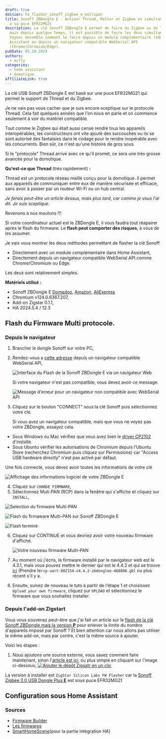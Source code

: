 ```yaml
---
draft: true
dossier: ha_flasher_sonoff_zigbee_e_multipan
title: Sonoff ZBDongle E - Activer Thread, Matter et Zigbee en simultanée Grace
  a sa puce EFR32MG21
description: La clé Sonoff ZBDongle E permet de faire du Zigbee ou du Thread,
  mais depuis quelque temps, il est possible de faire les deux simultanément.
  Voyons ensemble comment le faire depuis un module complémentaire (add-on) Home
  Assistant ou depuis un navigateur compatible WebSerial API
  (Chrome/Chromium/Edge).
pubDate: 05.18.2024
authors:
  - mcfly
categories:
  - home assistant
  - domotique
affiliateLink: true
---
```


La clé USB Sonoff ZBDongle E est basé sur une puce EFR32MG21 qui permet le support de Thread et du Zigbee.

Je ne vais pas vous cacher que je suis encore sceptique sur le protocole Thread. Cela fait quelques années que l'on nous en parle et on commence seulement à voir du matériel compatible.

Tout comme le Zigbee qui était aussi censé rendre tous les appareils interopérables, les constructeurs ont vite ajouté des surcouches ou ils se sont autorisé des fantaisies dans le codage pour le rendre inopérable avec les concurrents. Bien sûr, ce n'est qu'une histoire de gros sous.

Si le "protocole" Thread arrive avec ce qu'il promet, ce sera une très grosse avancée pour la domotique.

**Qu'est-ce que Thread** (très rapidement) **:**

Thread est un protocole réseau maillé conçu pour la domotique. Il permet aux appareils de communiquer entre eux de manière sécurisée et efficace, sans avoir à passer par un routeur Wi-Fi ou un hub central.

*Je ferais peut-être un article dessus, mais plus tard, car comme je vous l'ai dit. Je suis sceptique.*

Revenons à nos moutons !!!

<Alert type="warning">Si votre coordinateur actuel est le ZBDongle E, il vous faudra tout réapairer après le flash du firmware. Le **flash peut comporter des risques**, à vous de les assumer.</Alert>

Je vais vous montrer les deux méthodes permettant de flasher la clé Sonoff 
* Directement avec un module complémentaire dans Home Assistant, 
* Directement depuis un navigateur compatible WebSerial API comme Chrome/Chromium ou Edge.

Les deux sont relativement simples.

**Matériels utilisé :**
* Sonoff ZBDongle E [Domadoo](https://www.domadoo.fr/fr/interface-domotique/6315-sonoff-zbdongle-e-cle-usb-dongle-zigbee-30-antenne-externe-20dbm-v2.html?domid=66), [Amazon](https://amzn.to/3UpzWPX), [AliExpress](https://s.click.aliexpress.com/e/_DmnOkph)
* Chromium v124.0.6367.207,
* Add-on Zigstar 0.1.1,
* HA 2024.5.4 / 12.3

## Flash du Firmware Multi protocole.

### Depuis le navigateur

1. Brancher le dongle Sonoff sur votre PC,
2. Rendez-vous a [cette adresse](https://darkxst.github.io/silabs-firmware-builder/) depuis un navigateur compatible WebSerial API,

   ![Interface du Flash de la Sonoff ZBDongle E via un navigateur Web](.img/flash_dongle_web.png "Flash de la Sonoff ZBDongle E avec Chromium")

   Si votre navigateur n'est pas compatible, vous devez avoir ce message.

   ![Message d'erreur pour un navigateur non compatible avec WebSerial API](.img/flash_dongle_web_non_compatible.png "Navigateur non compatible avec WebSerial API")
3. Cliquez sur le bouton "CONNECT" sous la clé Sonoff puis sélectionnez votre clé.

   <Alert type="info">Si vous avez un navigateur compatible, mais que vous ne voyez pas votre ZBDongle, essayez cela.

* Sous Windows ou Mac vérifiez que vous avez bien le [driver CP2102](https://www.silabs.com/developers/usb-to-uart-bridge-vcp-drivers?tab=downloads) d'installé.
* Sous Ubuntu vérifier les autorisations de Chromium depuis l'Ubuntu Store (recherchez Chromium puis cliquez sur Permissions) car "Access USB hardware directly" n'est pas activé par défaut.

</Alert>

Une fois connecté, vous devez avoir toutes les informations de votre clé

![Affichage des informations logiciel de votre ZBDongle E](.img/firmware_actuel_zbdongle_e.png "Affichage des informations logiciel de votre ZBDongle E")

4. Cliquez sur `CHANGE FIRMWARE`,
5. Sélectionnez Muti-PAN (RCP) dans la fenêtre qui s'affiche et cliquez sur `INSTALL`,

![Selection du firmware Multi-PAN](.img/flash_dongle_web_selection_multipan_firmware.png "Selection du firmware Multi-PAN")

![Flash du firmaware Multi-PAN sur Sonoff ZBDongle E](.img/flash_dongle_web_flash_firmware_multipan.png "Flash du firmware Multi-PAN sur Sonoff ZBDongle E")

![Flash terminé](.img/flash_firmware_multipan_termine.png "Flash terminé")

6. Cliquez sur CONTINUE et vous devriez avoir votre nouveau firmware d'affiché.

   ![Votre nouveau firmware Multi-PAN](.img/zbdongle_firmware_multipan.png "Votre nouveau firmware Multi-PAN")
7. Au moment où j'écris, le firmware installé par le navigateur web est le 4.3.1, mais vous pouvez mettre le dernier qui est le 4.4.2 et qui se trouve [ici](https://github.com/darkxst/silabs-firmware-builder/tree/main/firmware_builds/zbdonglee) (Prendre le`rcp-uart-802154-v4.4.2-zbdonglee-460800.gbl` ou plus récent s'il y a.
8. Ensuite, suivez de nouveau le tuto à partir de l'étape 1 et choisissez `Upload your own firmware`, cliquez sur `UPLOAD` et sélectionnez le firmware que vous souhaitez installer.

### Depuis l'add-on Zigstart

Vous vous souvenez peut-être que j'ai fait un article sur le [flash de la clé Sonoff ZBDongle mais la version **P**](/blog/ha_flasher_sonoff_zigbee/) pour enlever la limite du nombre d'appareils imposé par Sonoff ? Et bien attention car nous allons pas utiliser le même add-on, mais par contre, c'est la même source à ajouter.

Voici les étapes :

1. Nous ajoutons une source externe, vous savez comment faire maintenant, sinon l'[article est ici](/blog/ha_addons/), ou plus simple en cliquant sur l'image ci-dessous;
[![Ajouter le dépôt Zigsatr en un clic](.img/add_repository.svg)](https://my.home-assistant.io/redirect/supervisor_add_addon_repository/?repository_url=https%3A%2F%2Fgithub.com%2Fmercenaruss%2Fzigstar_addons)

La version à installer est `ZigStar Silicon Labs FW Flasher` car la [Sonoff Zigbee 3.0 USB Dongle Plus **E**](https://amzn.to/3UpzWPX) est sous puce EFR32MG21








## Configuration sous Home Assistant

### Sources

* [Firmware Builder](https://darkxst.github.io/silabs-firmware-builder/)
* [Les firmwares](https://github.com/darkxst/silabs-firmware-builder/tree/main)
* [SmartHomeScene](https://smarthomescene.com/guides/how-to-enable-thread-and-matter-support-on-sonoff-zbdongle-e/)(pour la partie intégration HA)
